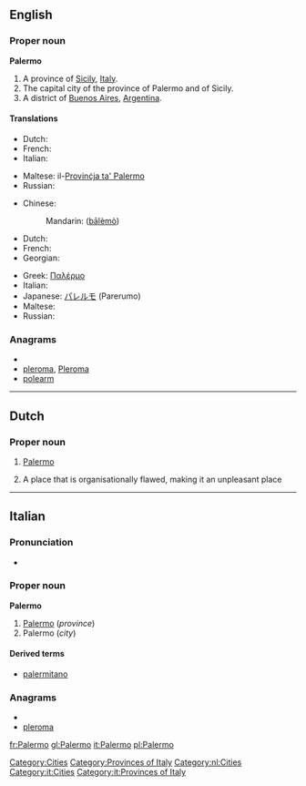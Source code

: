 ==English==

===Proper noun===
{{wikipedia}}
'''Palermo'''

# A province of [[Sicily]], [[Italy]].
# The capital city of the province of Palermo and of Sicily.
# A district of [[Buenos Aires]], [[Argentina]].

====Translations====

{{trans-top|province}}
* Dutch: {{t-|nl|Palermo}}
* French: {{t+|fr|Palerme}}
* Italian: {{t+|it|Palermo}}
{{trans-mid}}
* Maltese: il-[[Provinċja ta' Palermo]]
* Russian: {{t|ru|Палермо|m|tr=Palérmo|sc=Cyrl}}
{{trans-bottom}}

{{trans-top|city}}
* Chinese:
*: Mandarin: {{zh-ts|巴勒莫|巴勒莫}} ([[bā]][[lè]][[mò]])
* Dutch: {{t-|nl|Palermo}}
* French: {{t+|fr|Palerme}}
* Georgian: {{t|ka|პალერმო|tr=palermo|sc=Geor}}
{{trans-mid}}
* Greek: [[Παλέρμο]]
* Italian: {{t+|it|Palermo|f}}
* Japanese: [[パレルモ]] (Parerumo)
* Maltese: {{t-|mt|Palermo|xs=Maltese}}
* Russian: {{t|ru|Палермо|m|tr=Palérmo}}
{{trans-bottom}}

{{trans-top|district of Buenos Aires}}
{{trans-mid}}
{{trans-bottom}}

===Anagrams===
* {{alphagram|aelmopr}}
* [[pleroma#English|pleroma]], [[Pleroma#English|Pleroma]]
* [[polearm#English|polearm]]

[[Category:Cities]]
[[Category:Provinces of Italy]]

----

==Dutch==
{{wikipedia|lang=nl}}

===Proper noun===
{{infl|nl|proper noun}}

# [[Palermo#English|Palermo]]
#{{rfv-sense}} A place that is organisationally flawed, making it an unpleasant place

[[Category:nl:Cities]]

----

==Italian==
{{wikipedia|lang=it}}

===Pronunciation===
* {{audio|It-Palermo.ogg|Audio}}

===Proper noun===
'''Palermo''' {{f}}

# [[Palermo#English|Palermo]] (''province'')
# Palermo (''city'')

====Derived terms====
* [[palermitano]]

===Anagrams===
* {{alphagram|aelmopr}}
* [[pleroma#Italian|pleroma]]

[[Category:it:Cities]]
[[Category:it:Provinces of Italy]]

[[fr:Palermo]]
[[gl:Palermo]]
[[it:Palermo]]
[[pl:Palermo]]